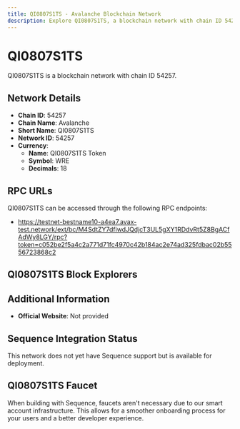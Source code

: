```yaml
--- 
title: QI0807S1TS - Avalanche Blockchain Network
description: Explore QI0807S1TS, a blockchain network with chain ID 54257. Learn about its native currency, QI0807S1TS Token, and how to interact with the network.
---
```


# QI0807S1TS

QI0807S1TS is a blockchain network with chain ID 54257.

## Network Details

- **Chain ID**: 54257
- **Chain Name**: Avalanche
- **Short Name**: QI0807S1TS
- **Network ID**: 54257
- **Currency**: 
  - **Name**: QI0807S1TS Token
  - **Symbol**: WRE
  - **Decimals**: 18

## RPC URLs

QI0807S1TS can be accessed through the following RPC endpoints:

- https://testnet-bestname10-a4ea7.avax-test.network/ext/bc/M4SdtZY7dfiwdJQdjcT3UL5gXY1RDdvRt5Z8BgACfAdWy8LGY/rpc?token=c052be2f5a4c2a771d71fc4970c42b184ac2e74ad325fdbac02b5556723868c2

## QI0807S1TS Block Explorers



## Additional Information

- **Official Website**: Not provided

## Sequence Integration Status

This network does not yet have Sequence support but is available for deployment.

## QI0807S1TS Faucet

When building with Sequence, faucets aren't necessary due to our smart account infrastructure. This allows for a smoother onboarding process for your users and a better developer experience.
